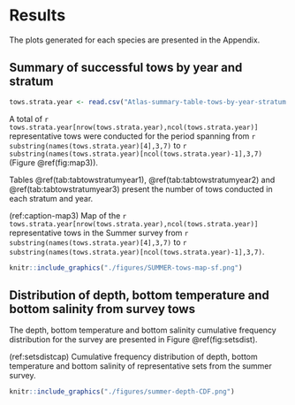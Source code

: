 # Results

The plots generated for each species are presented in the Appendix.

## Summary of successful tows by year and stratum
<!-- There is something weird going on here, there are 2 tows with NAs for stratum, (HAM1980042 set 62 and HAM1982072 set 13). -->
```r
tows.strata.year <- read.csv("Atlas-summary-table-tows-by-year-stratum.csv")
```

A total of `r tows.strata.year[nrow(tows.strata.year),ncol(tows.strata.year)]` representative tows were conducted for the period spanning from `r substring(names(tows.strata.year)[4],3,7)` to `r substring(names(tows.strata.year)[ncol(tows.strata.year)-1],3,7)` (Figure \@ref(fig:map3)).

Tables \@ref(tab:tabtowstratumyear1), \@ref(tab:tabtowstratumyear2) and \@ref(tab:tabtowstratumyear3) present the number of tows conducted in each stratum and year.


(ref:caption-map3) Map of the `r tows.strata.year[nrow(tows.strata.year),ncol(tows.strata.year)]` representative tows in the Summer survey from `r substring(names(tows.strata.year)[4],3,7)` to `r substring(names(tows.strata.year)[ncol(tows.strata.year)-1],3,7)`. 

```r
knitr::include_graphics("./figures/SUMMER-tows-map-sf.png")
```


\begin{landscapepage}


```r
#  Number of tows by stratum-year

tows.strata.year <- read.csv("Atlas-summary-table-tows-by-year-stratum.csv")

yrs <- 1970:1989
ii <- which(substring(names(tows.strata.year),3,6) %in% as.character(yrs))
tows.strata.year.1 <- tows.strata.year[,c(1,2,3,ii)]
nr <- nrow(tows.strata.year.1)
## blank the first two columns of the last row
tows.strata.year.1[49,1:2] <- ""

csas_table(tows.strata.year.1,
  col.names=c("Stratum","NAFO Div.","Area (km2)",as.character(yrs)),
  caption = paste0("Number of representative tows conducted in each stratum during the period ",yrs[1]," to ",yrs[length(yrs)],"."),
  format = "latex", align=c("c",rep("r",15))
  ) %>%
  #kableExtra::landscape() %>%
#  kableExtra::kable_styling(font_size = 7, latex_options = "repeat_header", repeat_header_method = "replace") %>% 
  kableExtra::kable_styling(font_size = 6) %>% 
  sub("\\caption\\[\\]\\{\\}", "\\caption*{}", .) 
```

```r
yrs <- 1990:2009
ii <- which(substring(names(tows.strata.year),3,6) %in% as.character(yrs))
tows.strata.year.2 <- tows.strata.year[,c(1,2,3,ii)]
nr <- nrow(tows.strata.year.2)
## blank the first two columns of the last row
tows.strata.year.2[49,1:2] <- ""

csas_table(tows.strata.year.2,
  col.names=c("Stratum","NAFO Div.","Area (km2)",as.character(yrs)),
  caption = paste0("Number of representative tows conducted in each stratum during the period ",yrs[1]," to ",yrs[length(yrs)],"."),
  format = "latex", align=c("c",rep("r",15))
  ) %>%
  #kableExtra::landscape() %>%
#  kableExtra::kable_styling(font_size = 7, latex_options = "repeat_header", repeat_header_method = "replace") %>% 
  kableExtra::kable_styling(font_size = 6) %>% 
  sub("\\caption\\[\\]\\{\\}", "\\caption*{}", .) 
```

```r
yrs <- 2010:2020
ii <- which(substring(names(tows.strata.year),3,6) %in% as.character(yrs))
tows.strata.year.3 <- tows.strata.year[,c(1,2,3,ii)]
nr <- nrow(tows.strata.year.3)
## blank the first two columns of the last row
tows.strata.year.3[49,1:2] <- ""

## totals in the last column
tows.strata.year.3[,ncol(tows.strata.year.3)+1] <- tows.strata.year[,ncol(tows.strata.year)]

csas_table(tows.strata.year.3,
  col.names=c("Stratum","NAFO Div.","Area (km2)",as.character(yrs),"Total"),
  caption = paste0("Number of representative tows conducted in each stratum during the period ",yrs[1]," to ",yrs[length(yrs)], " and for the whole 1970 to 2020 period."),
  format = "latex", align=c("c",rep("r",15))
  ) %>%
  #kableExtra::landscape() %>%
#  kableExtra::kable_styling(font_size = 7, latex_options = "repeat_header", repeat_header_method = "replace") %>% 
  kableExtra::kable_styling(font_size = 6) %>% 
  sub("\\caption\\[\\]\\{\\}", "\\caption*{}", .) 

```
\end{landscapepage}


## Distribution of depth, bottom temperature and bottom salinity from survey tows

The depth, bottom temperature and bottom salinity cumulative frequency distribution for the survey are presented in Figure \@ref(fig:setsdist).

(ref:setsdistcap) Cumulative frequency distribution of depth, bottom temperature and bottom salinity of representative sets from the summer survey. 

```r
knitr::include_graphics("./figures/summer-depth-CDF.png")
```


